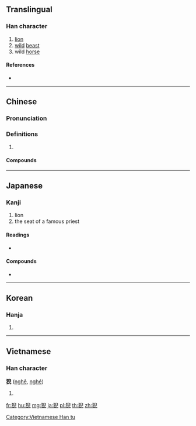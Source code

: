 ==Translingual==

===Han character===
{{Han char|rn=94|rad=犬|as=08|sn=11|four=47217|canj=KHHXU}}

# [[lion]]
# [[wild]] [[beast]]
# wild [[horse]]

====References====
* {{Han ref|kx=0712.210|dkj=20468|dj=1124.230|hdz=21353.120|uh=730A|ud=29450|bh=D665|bd=54885}}

----

==Chinese==
{{zh-forms}}

===Pronunciation===
{{zh-pron
|m=ní
|c=ngai4
|mc=y
|oc=y
|cat=
}}

===Definitions===
{{zh-hanzi}}

# {{rfdef|zh}}

====Compounds====
{{zh-der|唐猊|唐猊鎧甲|怒猊抉石|怒猊渴驥|狻猊|猊座|金猊}}

----

==Japanese==

===Kanji===
{{ja-kanji|grade=uc|rs=犬08}}

# lion
# the seat of a famous priest

====Readings====
* {{ja-readings|on=[[げい]] (gei)}}

====Compounds====
* {{ja-r|猊下|げいか}}

----

==Korean==

===Hanja===
{{ko-hanja|hangeul=예|eumhun=|rv=ye|mr=ye|y=yey}}

# {{defn|lang=ko|sort=犬08}}

----

==Vietnamese==

===Han character===
'''猊''' ([[nghê]], [[nghé]])

# {{defn|lang=vi}}

[[Category:Vietnamese Han tu]]

[[fr:猊]]
[[hu:猊]]
[[mg:猊]]
[[ja:猊]]
[[pl:猊]]
[[th:猊]]
[[zh:猊]]
